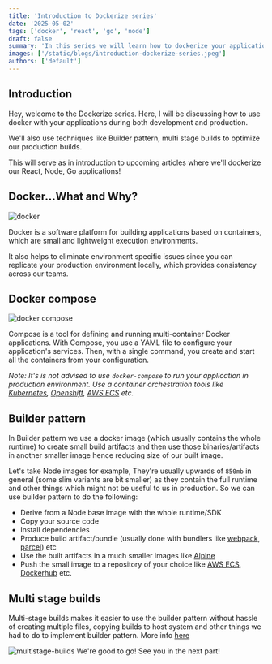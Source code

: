 ```yaml
---
title: 'Introduction to Dockerize series'
date: '2025-05-02'
tags: ['docker', 'react', 'go', 'node']
draft: false
summary: 'In this series we will learn how to dockerize your applications'
images: ['/static/blogs/introduction-dockerize-series.jpeg']
authors: ['default']
---
```


## Introduction

Hey, welcome to the Dockerize series. Here, I will be discussing how to use docker with your applications during both development and production.

We'll also use techniques like Builder pattern, multi stage builds to optimize our production builds.

This will serve as in introduction to upcoming articles where we'll dockerize our React, Node, Go applications!

## Docker...What and Why?

![docker](https://dev-to-uploads.s3.amazonaws.com/uploads/articles/yxmtjpt9xsbw9ekirvtb.png)

Docker is a software platform for building applications based on containers, which are small and lightweight execution environments.

It also helps to eliminate environment specific issues since you can replicate your production environment locally, which provides consistency across our teams.

## Docker compose

![docker compose](https://dev-to-uploads.s3.amazonaws.com/uploads/articles/dggbomqzi96semopyqj7.jpeg)

Compose is a tool for defining and running multi-container Docker applications. With Compose, you use a YAML file to configure your application's services. Then, with a single command, you create and start all the containers from your configuration.

_Note: It's is not advised to use `docker-compose` to run your application in production environment. Use a container orchestration tools like [Kubernetes](https://kubernetes.io/), [Openshift](https://www.openshift.com/), [AWS ECS](https://aws.amazon.com/ecs/) etc._

## Builder pattern

In Builder pattern we use a docker image (which usually contains the whole runtime) to create small build artifacts and then use those binaries/artifacts in another smaller image hence reducing size of our built image.

Let's take Node images for example, They're usually upwards of `850mb` in general (some slim variants are bit smaller) as they contain the full runtime and other things which might not be useful to us in production. So we can use builder pattern to do the following:

- Derive from a Node base image with the whole runtime/SDK
- Copy your source code
- Install dependencies
- Produce build artifact/bundle (usually done with bundlers like [webpack](https://webpack.js.org/), [parcel](https://parceljs.org/)) etc
- Use the built artifacts in a much smaller images like [Alpine](https://hub.docker.com/_/alpine/)
- Push the small image to a repository of your choice like [AWS ECS](https://aws.amazon.com/ecr/), [Dockerhub](https://hub.docker.com/) etc.

## Multi stage builds

Multi-stage builds makes it easier to use the builder pattern without hassle of creating multiple files, copying builds to host system and other things we had to do to implement builder pattern. More info [here](https://docs.docker.com/develop/develop-images/multistage-build/)

![multistage-builds](https://dev-to-uploads.s3.amazonaws.com/uploads/articles/wr60sw1164d4eye8lew7.png)
We're good to go! See you in the next part!
